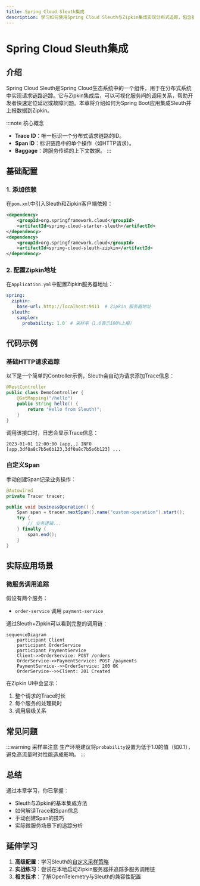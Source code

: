 ```yaml
---
title: Spring Cloud Sleuth集成
description: 学习如何使用Spring Cloud Sleuth与Zipkin集成实现分布式追踪，包含基础配置、代码示例和实际应用场景。
---
```


# Spring Cloud Sleuth集成

## 介绍

Spring Cloud Sleuth是Spring Cloud生态系统中的一个组件，用于在分布式系统中实现请求链路追踪。它与Zipkin集成后，可以可视化服务间的调用关系，帮助开发者快速定位延迟或故障问题。本章将介绍如何为Spring Boot应用集成Sleuth并上报数据到Zipkin。

:::note 核心概念
- **Trace ID**：唯一标识一个分布式请求链路的ID。
- **Span ID**：标识链路中的单个操作（如HTTP请求）。
- **Baggage**：跨服务传递的上下文数据。
:::

## 基础配置

### 1. 添加依赖
在`pom.xml`中引入Sleuth和Zipkin客户端依赖：

```xml
<dependency>
    <groupId>org.springframework.cloud</groupId>
    <artifactId>spring-cloud-starter-sleuth</artifactId>
</dependency>
<dependency>
    <groupId>org.springframework.cloud</groupId>
    <artifactId>spring-cloud-sleuth-zipkin</artifactId>
</dependency>
```

### 2. 配置Zipkin地址
在`application.yml`中配置Zipkin服务器地址：

```yaml
spring:
  zipkin:
    base-url: http://localhost:9411  # Zipkin 服务器地址
  sleuth:
    sampler:
      probability: 1.0  # 采样率（1.0表示100%上报）
```

## 代码示例

### 基础HTTP请求追踪
以下是一个简单的Controller示例，Sleuth会自动为请求添加Trace信息：

```java
@RestController
public class DemoController {
    @GetMapping("/hello")
    public String hello() {
        return "Hello from Sleuth!";
    }
}
```

调用该接口时，日志会显示Trace信息：
```
2023-01-01 12:00:00 [app,,] INFO  [app,3df0a8c7b5e6b123,3df0a8c7b5e6b123] ... 
```

### 自定义Span
手动创建Span记录业务操作：

```java
@Autowired
private Tracer tracer;

public void businessOperation() {
    Span span = tracer.nextSpan().name("custom-operation").start();
    try {
        // 业务逻辑...
    } finally {
        span.end();
    }
}
```

## 实际应用场景

### 微服务调用追踪
假设有两个服务：
- `order-service` 调用 `payment-service`

通过Sleuth+Zipkin可以看到完整的调用链：

```mermaid
sequenceDiagram
    participant Client
    participant OrderService
    participant PaymentService
    Client->>OrderService: POST /orders
    OrderService->>PaymentService: POST /payments
    PaymentService-->>OrderService: 200 OK
    OrderService-->>Client: 201 Created
```

在Zipkin UI中会显示：
1. 整个请求的Trace时长
2. 每个服务的处理耗时
3. 调用层级关系

## 常见问题

:::warning 采样率注意
生产环境建议将`probability`设置为低于1.0的值（如0.1），避免高流量时对性能造成影响。
:::

## 总结

通过本章学习，你已掌握：
- Sleuth与Zipkin的基本集成方法
- 如何解读Trace和Span信息
- 手动创建Span的技巧
- 实际微服务场景下的追踪分析

## 延伸学习

1. **高级配置**：学习Sleuth的[自定义采样策略](https://docs.spring.io/spring-cloud-sleuth/docs/current/reference/html/)
2. **实战练习**：尝试在本地启动Zipkin服务器并追踪多服务调用链
3. **相关技术**：了解OpenTelemetry与Sleuth的兼容性配置